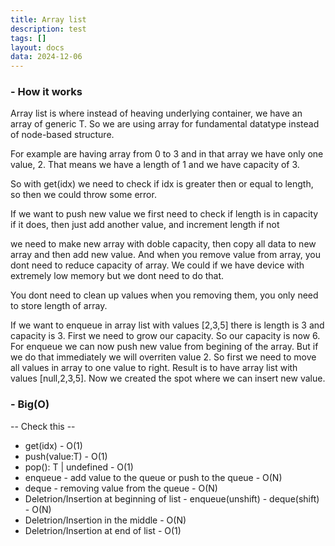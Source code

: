 ```yaml
---
title: Array list
description: test
tags: []
layout: docs
data: 2024-12-06
---
```


<h3 className="text-lg font-semibold">- How it works</h3>

Array list is where instead of heaving underlying container, we have an array of generic T.
So we are using array for fundamental datatype instead of node-based structure.

For example are having array from 0 to 3 and in that array we have only one value, 2. That means we have a length of 1 and we have capacity of 3.

So with get(idx) we need to check if idx is greater then or equal to length, so then we could throw some error.

If we want to push new value we first need to check if length is in capacity if it does, then just add another value, and increment length if not

we need to make new array with doble capacity, then copy all data to new array and then add new value. And when you remove value from array, you dont need to reduce capacity of array. We could if we have device with extremely low memory but we dont need to do that.

You dont need to clean up values when you removing them, you only need to store length of array.

If we want to enqueue in array list with values \[2,3,5\] there is length is 3 and capacity is 3. First we need to grow our capacity. So our capacity is now 6.
For enqueue we can now push new value from begining of the array. But if we do that immediately we will overriten value 2. So first we need to move all values in array to one value to right. Result is to have array list with values \[null,2,3,5\]. Now we created the spot where we can insert new value.

<h3 className="text-lg font-semibold mt-7">- Big(O)</h3>

-- Check this --

- get(idx) - O(1)
- push(value:T) - O(1)
- pop(): T | undefined - O(1)
- enqueue - add value to the queue or push to the queue - O(N)
- deque - removing value from the queue - O(N)
- Deletrion/Insertion at beginning of list - enqueue(unshift) - deque(shift) - O(N)
- Deletrion/Insertion in the middle - O(N)
- Deletrion/Insertion at end of list - O(1)

